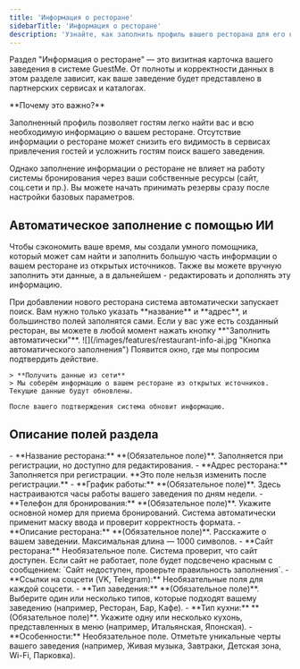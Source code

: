 ---
title: 'Информация о ресторане'
sidebarTitle: 'Информация о ресторане'
description: 'Узнайте, как заполнить профиль вашего ресторана для его корректного отображения в партнерских сервисах и каталогах GuestMe.'
---

Раздел "Информация о ресторане" — это визитная карточка вашего заведения в системе GuestMe. От полноты и корректности данных в этом разделе зависит, как ваше заведение будет представлено в партнерских сервисах и каталогах.

<Note>
**Почему это важно?**

Заполненный профиль позволяет гостям легко найти вас и всю необходимую информацию о вашем ресторане. Отсутствие информации о ресторане может снизить его видимость в сервисах привлечения гостей и усложнить гостям поиск вашего заведения.

Однако заполнение информации о ресторане не влияет на работу системы бронирования через ваши собственные ресурсы (сайт, соц.сети и пр.). Вы можете начать принимать резервы сразу после настройки базовых параметров.

</Note>

## Автоматическое заполнение с помощью ИИ

Чтобы сэкономить ваше время, мы создали умного помощника, который может сам найти и заполнить большую часть информации о вашем ресторане из открытых источников. Также вы можете вручную заполнить эти данные, а в дальнейшем - редактировать и дополнять эту информацию.

<Tabs>
  <Tab title="Для новых ресторанов">
    При добавлении нового ресторана система автоматически запускает поиск. Вам нужно только указать **название** и **адрес**, и большинство полей заполнятся сами.
  </Tab>
  <Tab title="Для существующих ресторанов">
    Если у вас уже есть созданный ресторан, вы можете в любой момент нажать кнопку **"Заполнить автоматически"**.
    ![](/images/features/restaurant-info-ai.jpg "Кнопка автоматического заполнения")
    Появится окно, где мы попросим подтвердить действие.

    > **Получить данные из сети**
    > Мы соберём информацию о вашем ресторане из открытых источников. Текущие данные будут обновлены.

    После вашего подтверждения система обновит информацию.
  </Tab>
</Tabs>

## Описание полей раздела

<AccordionGroup>
  <Accordion title="Название и Адрес ресторана">
    - **Название ресторана:** **(Обязательное поле)**. Заполняется при регистрации, но доступно для редактирования.
    - **Адрес ресторана:** Заполняется при регистрации. **Это поле нельзя изменить после регистрации.**
  </Accordion>

  <Accordion title="График работы и Телефон">
    - **График работы:** **(Обязательное поле)**. Здесь настраиваются часы работы вашего заведения по дням недели.
    - **Телефон для бронирования:** **(Обязательное поле)**. Укажите основной номер для приема бронирований. Система автоматически применит маску ввода и проверит корректность формата.
  </Accordion>
  
  <Accordion title="Описание, сайт и соцсети">
    - **Описание ресторана:** **(Обязательное поле)**. Расскажите о вашем заведении. Максимальная длина — 1000 символов.
    - **Сайт ресторана:** Необязательное поле. Система проверит, что сайт доступен. Если сайт не работает, поле будет подсвечено красным с сообщением: `Сайт недоступен, проверьте правильность заполнения`.
    - **Ссылки на соцсети (VK, Telegram):** Необязательные поля для каждой соцсети.
  </Accordion>

  <Accordion title="Тип заведения, Кухни и Особенности">
    - **Тип заведения:** **(Обязательное поле)**. Выберите один или несколько типов, которые подходят вашему заведению (например, Ресторан, Бар, Кафе).
    - **Тип кухни:** **(Обязательное поле)**. Укажите одну или несколько кухонь, представленных в меню (например, Итальянская, Японская).
    - **Особенности:** Необязательное поле. Отметьте уникальные черты вашего заведения (например, Живая музыка, Завтраки, Детская зона, Wi-Fi, Парковка).
  </Accordion>
  
</AccordionGroup>
